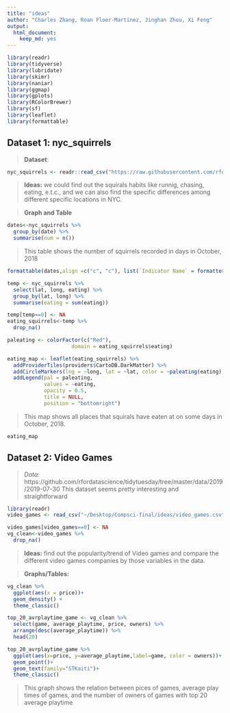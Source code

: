 ```yaml
---
title: "ideas"
author: "Charles Zhang, Roan Floer-Martinez, Jinghan Zhou, Xi Feng"
output: 
  html_document:
    keep_md: yes
---
```

```r
library(readr)
library(tidyverse)
library(lubridate)
library(skimr) 
library(naniar) 
library(ggmap)
library(gplots) 
library(RColorBrewer) 
library(sf) 
library(leaflet)
library(formattable)
```

## Dataset 1: nyc_squirrels 

> **Dataset**:

```r
nyc_squirrels <- readr::read_csv("https://raw.githubusercontent.com/rfordatascience/tidytuesday/master/data/2019/2019-10-29/nyc_squirrels.csv")
```

> **Ideas:** we could find out the squirals habits like runnig, chasing, eating, e.t.c., and we can also find the specific differences among different specific locations in NYC.  

> **Graph and Table**

```r
dates<-nyc_squirrels %>% 
  group_by(date) %>% 
  summarise(num = n())
```

> This table shows the number of squirrels recorded in days in October, 2018

```r
formattable(dates,align =c("c", "c"), list(`Indicator Name` = formatter("span", style =~style(color = "black",font.weight = "bold"))))
```

```r
temp <- nyc_squirrels %>% 
  select(lat, long, eating) %>% 
  group_by(lat, long) %>% 
  summarise(eating = sum(eating))

temp[temp==0] <- NA
eating_squirrels<-temp %>% 
  drop_na() 

paleating <- colorFactor(c("Red"), 
                     domain = eating_squirrels$eating) 

eating_map <- leaflet(eating_squirrels) %>% 
  addProviderTiles(providers$CartoDB.DarkMatter) %>%
  addCircleMarkers(lng = ~long, lat = ~lat, color = ~paleating(eating), stroke = FALSE, fillOpacity = 0.5, radius = 1.4) %>% 
  addLegend(pal = paleating, 
            values = ~eating, 
            opacity = 0.5, 
            title = NULL,
            position = "bottomright") 
```

> This map shows all places that squirals have eaten at on some days in October, 2018.

```r
eating_map
```

## Dataset 2: Video Games
> *Data:* 
https://github.com/rfordatascience/tidytuesday/tree/master/data/2019/2019-07-30
This dataset seems pretty interesting and straightforward

```r
library(readr)
video_games <- read_csv("~/Desktop/Compsci-final/ideas/video_games.csv")

video_games[video_games==0] <- NA
vg_clean<-video_games %>% 
  drop_na() 
```

> **Ideas:**
find out the popularity/trend of Video games and compare the different video games companies by those variables in the data.

> **Graphs/Tables:**

```r
vg_clean %>% 
  ggplot(aes(x = price))+
  geom_density() +
  theme_classic()

top_20_avrplaytime_game <- vg_clean %>% 
  select(game, average_playtime, price, owners) %>% 
  arrange(desc(average_playtime)) %>% 
  head(20)

top_20_avrplaytime_game %>% 
  ggplot(aes(x=price, y=average_playtime,label=game, color = owners))+
  geom_point()+
  geom_text(family="STKaiti")+
  theme_classic()
```

> This graph shows the relation between pices of games, average play times of games, and the number of owners of games with top 20 average playtime






